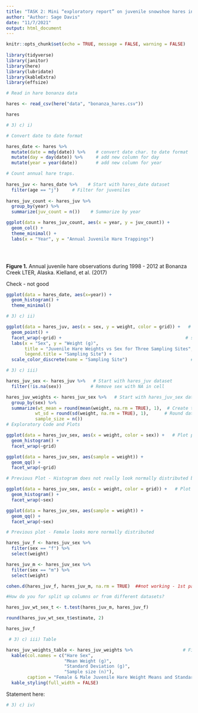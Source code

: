 ```yaml
---
title: "TASK 2: Mini “exploratory report” on juvenile snowshoe hares in Bonanza Creek Experimental Forest "
author: "Author: Sage Davis"
date: "11/7/2021"
output: html_document
---
```



```r
knitr::opts_chunk$set(echo = TRUE, message = FALSE, warning = FALSE)
 
library(tidyverse)
library(janitor)
library(here)
library(lubridate)
library(kableExtra)
library(effsize)

```

```r
# Read in hare bonanza data

hares <- read_csv(here("data", "bonanza_hares.csv"))

hares
```


```r
# 3) c) i)

# Convert date to date format

hares_date <- hares %>%        
  mutate(date = mdy(date)) %>%    # convert date char. to date format
  mutate(day = day(date)) %>%     # add new column for day
  mutate(year = year(date))       # add new column for year

# Count annual hare traps.
  
hares_juv <- hares_date %>%    # Start with hares_date dataset
  filter(age == "j")     # Filter for juveniles
  
hares_juv_count <- hares_juv %>% 
  group_by(year) %>% 
  summarize(juv_count = n())    # Summarize by year

ggplot(data = hares_juv_count, aes(x = year, y = juv_count)) +
  geom_col() + 
  theme_minimal() +
  labs(x = "Year", y = "Annual Juvenile Hare Trappings")


  
```

**Figure 1.**  Annual juvenile hare observations during 1998 - 2012 at Bonanza Creek LTER, Alaska.  Kielland, et al. (2017)  


Check - not good
```r

ggplot(data = hares_date, aes(x=year)) +
  geom_histogram() +
  theme_minimal()
```

```r
# 3) c) ii)

ggplot(data = hares_juv, aes(x = sex, y = weight, color = grid)) +   # Plot points sex vs. weight
  geom_point() +
  facet_wrap(~grid) +                                               # split plots by sampling site
  labs(x = "Sex", y = "Weight (g)", 
       title = "Juvenile Hare Weights vs Sex for Three Sampling Sites", 
       legend.title = "Sampling Site") +
  scale_color_discrete(name = "Sampling Site")                        # rename legend


```


```r

# 3) c) iii)

hares_juv_sex <- hares_juv %>%   # Start with hares_juv dataset
  filter(!is.na(sex))           # Remove sex with NA in cell

hares_juv_weights <- hares_juv_sex %>%   # Start with hares_juv_sex dataset
  group_by(sex) %>% 
  summarize(wt_mean = round(mean(weight, na.rm = TRUE), 1),  # Create table by sex for various weight stats
           wt_sd = round(sd(weight, na.rm = TRUE), 1),      # Round data 
           sample_size = n())
# Exploratory Code and Plots

ggplot(data = hares_juv_sex, aes(x = weight, color = sex)) +   # Plot points sex vs. weight
  geom_histogram() +
  facet_wrap(~grid)

ggplot(data = hares_juv_sex, aes(sample = weight)) +
  geom_qq() +
  facet_wrap(~grid)

# Previous Plot - Histogram does not really look normally distributed but QQ-plot looks ok

ggplot(data = hares_juv_sex, aes(x = weight, color = grid)) +   # Plot points sex vs. weight
  geom_histogram() +
  facet_wrap(~sex)

ggplot(data = hares_juv_sex, aes(sample = weight)) +
  geom_qq() +
  facet_wrap(~sex)

# Previous plot - Female looks more normally distributed

hares_juv_f <- hares_juv_sex %>% 
  filter(sex == "f") %>% 
  select(weight)

hares_juv_m <- hares_juv_sex %>% 
  filter(sex == "m") %>% 
  select(weight)

cohen.d(hares_juv_f, hares_juv_m, na.rm = TRUE)  ##not working - 1st paramter not numeric - do I need to remove na

#How do you for split up columns or from different datasets?

hares_juv_wt_sex_t <- t.test(hares_juv_m, hares_juv_f)

round(hares_juv_wt_sex_t$estimate, 2)

hares_juv_f

```


```r
 # 3) c) iii) Table

hares_juv_weights_table <- hares_juv_weights %>%                   # Finalize Table
  kable(col.names = c("Hare Sex",
                      "Mean Weight (g)", 
                      "Standard Deviation (g)",
                      "Sample size (n)"), 
        caption = "Female & Male Juvenile Hare Weight Means and Standard Deviations") %>% 
  kable_styling(full_width = FALSE)

```
  
  Statement here:
  
```r

# 3) c) iv)


```
  
